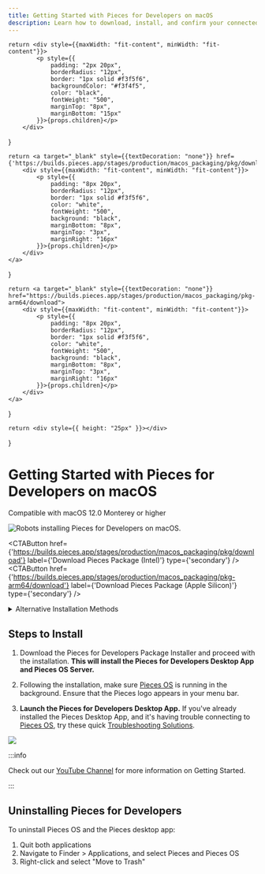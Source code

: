 ```yaml
---
title: Getting Started with Pieces for Developers on macOS
description: Learn how to download, install, and confirm your connected applications on macOS to start using Pieces for Developers
---
```



<link rel="canonical" href="https://docs.pieces.app/installation-getting-started/macos" />

    return <div style={{maxWidth: "fit-content", minWidth: "fit-content"}}>
            <p style={{
                padding: "2px 20px",
                borderRadius: "12px",
                border: "1px solid #f3f5f6",
                backgroundColor: "#f3f4f5",
                color: "black",
                fontWeight: "500",
                marginTop: "8px",
                marginBottom: "15px"
            }}>{props.children}</p>
        </div>
}

    return <a target="_blank" style={{textDecoration: "none"}} href={'https://builds.pieces.app/stages/production/macos_packaging/pkg/download'}>
        <div style={{maxWidth: "fit-content", minWidth: "fit-content"}}>
            <p style={{
                padding: "8px 20px",
                borderRadius: "12px",
                border: "1px solid #f3f5f6",
                color: "white",
                fontWeight: "500",
                background: "black",
                marginBottom: "8px",
                marginTop: "3px",
                marginRight: "16px"
            }}>{props.children}</p>
        </div>
    </a>
}

    return <a target="_blank" style={{textDecoration: "none"}} href="https://builds.pieces.app/stages/production/macos_packaging/pkg-arm64/download">
        <div style={{maxWidth: "fit-content", minWidth: "fit-content"}}>
            <p style={{
                padding: "8px 20px",
                borderRadius: "12px",
                border: "1px solid #f3f5f6",
                color: "white",
                fontWeight: "500",
                background: "black",
                marginBottom: "8px",
                marginTop: "3px",
                marginRight: "16px"
            }}>{props.children}</p>
        </div>
    </a>
}

    return <div style={{ height: "25px" }}></div>
}

# Getting Started with Pieces for Developers on macOS
<ReleasePill>Compatible with macOS 12.0 Monterey or higher</ReleasePill>

![Robots installing Pieces for Developers on macOS.](/assets/installation/robots_macos.png)

<CTAButton
  href={'https://builds.pieces.app/stages/production/macos_packaging/pkg/download'}
  label={'Download Pieces Package (Intel)'}
  type={'secondary'}
/>
<MiniSpacer />
<CTAButton
  href={'https://builds.pieces.app/stages/production/macos_packaging/pkg-arm64/download'}
  label={'Download Pieces Package (Apple Silicon)'}
  type={'secondary'}
/>

<Spacer />

<details>
  <summary>Alternative Installation Methods</summary>

  If you aren't sure which of these you need, check your computer's processor:
  1. Click the Apple logo in the top left corner of your screen
  2. Select "About this Mac"
  3. Check "Chip" in the window that pops up.

  If you have an Intel chip, select the Intel package above. Those with Apple M1 or M2 chips should select the "Apple Silicon" package.

  If this isn't your first rodeo, here is the list of downloadable files for macOS:
  - [Pieces OS](/learn/installation-getting-started/pieces-os) DMG (Standalone Mac) | [Download Here](https://builds.pieces.app/stages/production/os_server/dmg/download)
  - Pieces for Developers Desktop App DMG (Standalone Mac) | [Download Here](https://builds.pieces.app/stages/production/pieces_for_x/dmg/download)
  - [Pieces OS](/learn/installation-getting-started/pieces-os) DMG ARM64 (Standalone Mac) | [Download Here](https://builds.pieces.app/stages/production/os_server/dmg-arm64/download)
  - Pieces for Developers Desktop App DMG ARM64 (Standalone Mac) | [Download Here](https://builds.pieces.app/stages/production/pieces_for_x/dmg-arm64/download)

  Note: You can also install Pieces via Homebrew.

  1. Ensure you have [installed](https://docs.brew.sh/Installation) Homebrew in your system
  2. Run the following command in your terminal to Install the Pieces brew package
    ```shell
    brew install --cask pieces
    ```
    [Save to Pieces](https://snippets.pieces.cloud/?p=f23c48bd96)
  3. The above command will install the Pieces-OS cask as well. Once the package is install successfully, you can start to run Pieces OS and the Pieces for Developers application.

</details>

## Steps to Install
1. Download the Pieces for Developers Package Installer and proceed with the installation. **This will install the Pieces for Developers Desktop App and Pieces OS Server.**

2. Following the installation, make sure [Pieces OS](/learn/installation-getting-started/pieces-os) is running in the background. Ensure that the Pieces logo appears in your menu bar.

3. **Launch the Pieces for Developers Desktop App.** If you've already installed the Pieces Desktop App, and it's having trouble connecting to [Pieces OS](/learn/installation-getting-started/pieces-os), try these quick <a target="_blank" href="{{ links.internal.faqs }}">Troubleshooting Solutions</a>.

<Image src="https://storage.googleapis.com/pieces_static_resources/vs_code_marketplace/GIFs/INSTALL_MACOS" />

:::info

Check out our <a target="_blank" href="https://www.youtube.com/@getpieces">YouTube Channel</a> for more information on Getting Started.

:::

## Uninstalling Pieces for Developers
To uninstall Pieces OS and the Pieces desktop app:

1. Quit both applications
2. Navigate to Finder > Applications, and select Pieces and Pieces OS
3. Right-click and select "Move to Trash"
